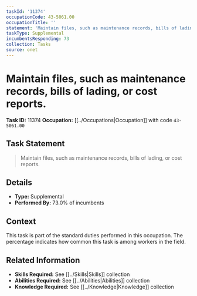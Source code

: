 ```yaml
---
taskId: '11374'
occupationCode: 43-5061.00
occupationTitle: ''
statement: 'Maintain files, such as maintenance records, bills of lading, or cost reports.'
taskType: Supplemental
incumbentsResponding: 73
collection: Tasks
source: onet
---
```

# Maintain files, such as maintenance records, bills of lading, or cost reports.

**Task ID:** 11374
**Occupation:** [[../Occupations|Occupation]] with code `43-5061.00`

## Task Statement

> Maintain files, such as maintenance records, bills of lading, or cost reports.

## Details

- **Type:** Supplemental
- **Performed By:** 73.0% of incumbents

## Context

This task is part of the standard duties performed in this occupation. The percentage indicates how common this task is among workers in the field.

## Related Information

- **Skills Required:** See [[../Skills|Skills]] collection
- **Abilities Required:** See [[../Abilities|Abilities]] collection
- **Knowledge Required:** See [[../Knowledge|Knowledge]] collection
